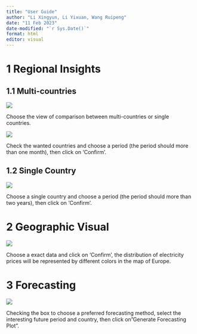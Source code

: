 ```yaml
---
title: "User Guide"
author: "Li Xingyun, Li Yixuan, Wang Ruipeng"
date: "11 Feb 2023"
date-modified: "`r Sys.Date()`"
format: html
editor: visual
---
```


# 1 Regional Insights

## 1.1 Multi-countries

![](images/1.1.png){fig-align="center"}

Choose the view of comparison between multi-countries or single countries.

![](images/1.png)

Check the wanted countries and choose a period (the period should more than one month), then click on 'Confirm'.

## 1.2 Single Country

![](images/2.png)

Choose a single country and choose a period (the period should more than two years), then click on 'Confirm'.

# 2 Geographic Visual

![](images/3.png)

Choose a exact data and click on 'Confirm', the distribution of electricity prices will be represented by different colors in the map of Europe.

# 3 Forecasting

![](images/4.png)

Checking the box to choose a preferred forecasting method, select the interesting future period and country, then click on"Generate Forecasting Plot".
